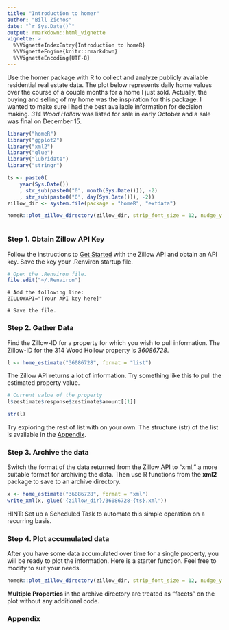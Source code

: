 ```yaml
---
title: "Introduction to homer"
author: "Bill Zichos"
date: "`r Sys.Date()`"
output: rmarkdown::html_vignette
vignette: >
  %\VignetteIndexEntry{Introduction to homeR}
  %\VignetteEngine{knitr::rmarkdown}
  %\VignetteEncoding{UTF-8}
---
```


Use the homer package with R to collect and analyze publicly available residential real estate data.  The plot below represents daily home values over the course of a couple months for a home I just sold.  Actually, the buying and selling of my home was the inspiration for this package.  I wanted to make sure I had the best available information for decision making.  *314 Wood Hollow* was listed for sale in early October and a sale was final on December 15.

```r
library("homeR")
library("ggplot2")
library("xml2")
library("glue")
library("lubridate")
library("stringr")

ts <- paste0(
    year(Sys.Date())
    , str_sub(paste0("0", month(Sys.Date())), -2)
    , str_sub(paste0("0", day(Sys.Date())), -2))
zillow_dir <- system.file(package = "homeR", "extdata")
```

```r
homeR::plot_zillow_directory(zillow_dir, strip_font_size = 12, nudge_y = 800, value_size = 2.6)
```

```r
```


### Step 1. Obtain Zillow API Key

Follow the instructions to [Get Started](https://www.zillow.com/howto/api/APIOverview.htm) with the Zillow API and obtain an API key.  Save the key your .Renviron startup file.

```r
# Open the .Renviron file.
file.edit("~/.Renviron")
```

```
# Add the following line:
ZILLOWAPI="[Your API key here]"

# Save the file.
```


### Step 2. Gather Data

Find the Zillow-ID for a property for which you wish to pull information.  The Zillow-ID for the 314 Wood Hollow property is *36086728*.

```r
l <- home_estimate("36086728", format = "list")
```

The Zillow API returns a lot of information.  Try something like this to pull the estimated property value.

```r
# Current value of the property
l$zestimate$response$zestimate$amount[[1]]
```

```r
str(l)
```

Try exploring the rest of list with on your own.  The structure (str) of the list is available in the [Appendix](#appendix).

### Step 3. Archive the data

Switch the format of the data returned from the Zillow API to "xml," a more suitable format for archiving the data.  Then use R functions from the __xml2__ package to save to an archive directory.

```r
x <- home_estimate("36086728", format = "xml")
write_xml(x, glue('{zillow_dir}/36086728-{ts}.xml'))
```

HINT: Set up a Scheduled Task to automate this simple operation on a recurring basis.

### Step 4. Plot accumulated data

After you have some data accumulated over time for a single property, you will be ready to plot the information.  Here is a starter function.  Feel free to modify to suit your needs.

```r
homeR::plot_zillow_directory(zillow_dir, strip_font_size = 12, nudge_y = 800, value_size = 2.6)
```

__Multiple Properties__ in the archive directory are treated as "facets" on the plot without any additional code. 

<a name="appendix"></a>

### Appendix

```r
```

